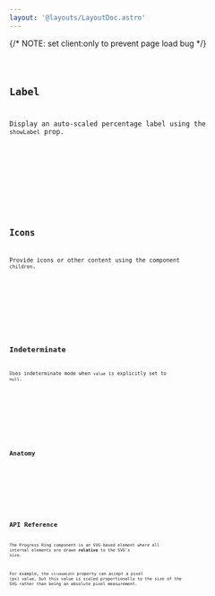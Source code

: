 ```yaml
---
layout: '@layouts/LayoutDoc.astro'
---
```




<Preview client:load>
	<Fragment slot="preview">
		{/* NOTE: set client:only to prevent page load bug */}
		<Example client:only="react" />
	</Fragment>
	<Fragment slot="code">
		<Code code={ExampleRaw} lang="tsx" />
	</Fragment>
</Preview>

## Label

Display an auto-scaled percentage label using the `showLabel` prop.

<Preview client:load>
	<Fragment slot="preview">
		<ExampleLabel client:only="react" />
	</Fragment>
	<Fragment slot="code">
		<Code code={ExampleLabelRaw} lang="tsx" />
	</Fragment>
</Preview>

## Icons

Provide icons or other content using the component `children`.

<Preview client:load>
	<Fragment slot="preview">
		<ExampleIcons client:only="react" />
	</Fragment>
	<Fragment slot="code">
		<Code code={ExampleIconsRaw} lang="tsx" />
	</Fragment>
</Preview>

## Indeterminate

Uses indeterminate mode when `value` is explicitly set to `null`.

<Preview client:load>
	<Fragment slot="preview">
		<ExampleIndeterminate client:only="react" />
	</Fragment>
	<Fragment slot="code">
		<Code code={ExampleIndeterminateRaw} lang="tsx" />
	</Fragment>
</Preview>

## Anatomy

<Anatomy label="ProgressRing" tag="figure" isComponent>
	<Anatomy label="children" />
	<Anatomy label="svg" tag="svg">
		<Anatomy label="track" tag="circle" />
		<Anatomy label="meter" tag="circle" />
		<Anatomy label="label" tag="text" />
	</Anatomy>
</Anatomy>

## API Reference

The Progress Ring component is an SVG-based element where all internal elements are drawn **relative** to the SVG's size.

For example, the `strokeWidth` property can accept a pixel (px) value, but this value is scaled proportionally to the size of the SVG rather than being an absolute pixel measurement.

<ApiTable />

